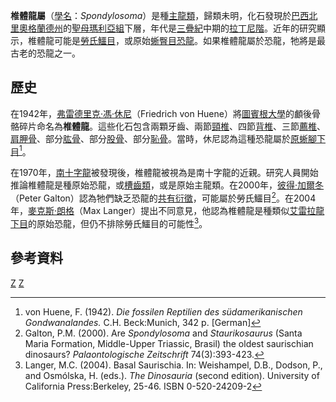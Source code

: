 {{更新|time=2020-02-23T02:23:01+00:00}}
{{Automatic Taxobox
| taxon = Spondylosoma
| fossil_range = [[三疊紀|三疊紀]]中期，{{fossil_range|242|239}}
| image = Spondylosoma aphanosaur skeletal.png
| image_width = 250px
| image_caption = 正模標本的骨骼模擬圖
| authority = [[弗雷德里克·馮·休尼|von Huene]], 1942
| type_species = '''椎體龍<br>''Spondylosoma absconditum'''''
| type_species_authority = von Huene, 1942 
}}

'''椎體龍屬'''（[[學名|學名]]：''Spondylosoma''）是種[[主龍類|主龍類]]，歸類未明，化石發現於[[巴西|巴西]][[北里奧格蘭德州|北里奧格蘭德州]]的[[聖母瑪利亞組|聖母瑪利亞組]]下層，年代是[[三疊紀|三疊紀]]中期的[[拉丁尼階|拉丁尼階]]。近年的研究顯示，椎體龍可能是[[勞氏鱷目|勞氏鱷目]]，或原始[[蜥臀目|蜥臀目]][[恐龍|恐龍]]。如果椎體龍屬於恐龍，牠將是最古老的恐龍之一。

==歷史==
在1942年，[[弗雷德里克·馮·休尼|弗雷德里克·馮·休尼]]（Friedrich von Huene）將[[圖賓根大學|圖賓根大學]]的顱後骨骼碎片命名為'''椎體龍'''。這些化石包含兩顆牙齒、兩節[[頸椎|頸椎]]、四節[[背椎|背椎]]、三節[[薦椎|薦椎]]、[[肩胛骨|肩胛骨]]、部分[[肱骨|肱骨]]、部分[[股骨|股骨]]、部分[[恥骨|恥骨]]。當時，休尼認為這種恐龍屬於[[原蜥腳下目|原蜥腳下目]]<ref name=FVH42>von Huene, F. (1942). ''Die fossilen Reptilien des südamerikanischen Gondwanalandes.'' C.H. Beck:Munich, 342 p. [German]</ref>。

在1970年，[[南十字龍|南十字龍]]被發現後，椎體龍被視為是南十字龍的近親。研究人員開始推論椎體龍是種原始恐龍，或[[槽齒類|槽齒類]]，或是原始主龍類。在2000年，[[彼得·加爾冬|彼得·加爾冬]]（Peter Galton）認為牠們缺乏恐龍的[[共有衍徵|共有衍徵]]，可能屬於勞氏鱷目<ref name=PMG00>Galton, P.M. (2000). Are ''Spondylosoma'' and ''Staurikosaurus'' (Santa Maria Formation, Middle-Upper Triassic, Brasil) the oldest saurischian dinosaurs? ''Palaontologische Zeitschrift'' 74(3):393-423.</ref>。在2004年，[[麥克斯·朗格|麥克斯·朗格]]（Max Langer）提出不同意見，他認為椎體龍是種類似[[艾雷拉龍下目|艾雷拉龍下目]]的原始恐龍，但仍不排除勞氏鱷目的可能性<ref name=ML04>Langer, M.C. (2004). Basal Saurischia. In: Weishampel, D.B., Dodson, P., and Osmólska, H. (eds.). ''The Dinosauria'' (second edition). University of California Press:Berkeley, 25-46. ISBN 0-520-24209-2</ref>。

==參考資料==
{{reflist}}
{{主龍形下綱|A.}}
{{Taxonbar|from=Q549748}}

[[Category:三疊紀爬行動物|Z]]
[[Category:匿龍目|Z]]

{{dinosaur-stub}}